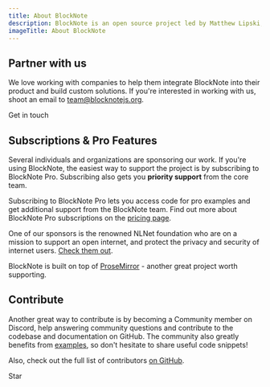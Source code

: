 ```yaml
---
title: About BlockNote
description: BlockNote is an open source project led by Matthew Lipski, Nick Perez, and Yousef El-Dardiry. It's made possible by our partners, sponsors, and community members.
imageTitle: About BlockNote
---
```



## Partner with us

We love working with companies to help them integrate BlockNote into their product and build custom solutions.
If you're interested in working with us, shoot an email to team@blocknotejs.org.

<div className={"mt-6"}>
  <CTAButton href={"mailto:team@blocknotejs.org"} size={"small"}>
    <p className="m-0!">Get in touch</p>
  </CTAButton>
</div>

## Subscriptions & Pro Features

Several individuals and organizations are sponsoring our work. If you're using BlockNote, the easiest way to support the project is by subscribing to BlockNote Pro. Subscribing also gets you **priority support** from the core team.

Subscribing to BlockNote Pro lets you access code for pro examples and get additional support from the BlockNote team. Find out more about BlockNote Pro subscriptions on the [pricing page](/pricing).

One of our sponsors is the renowned NLNet foundation who are on a mission to support an open internet, and protect the privacy and security of internet users. [Check them out](https://www.nlnet.nl).

BlockNote is built on top of [ProseMirror](https://prosemirror.net/) - another great project worth supporting.

## Contribute

Another great way to contribute is by becoming a Community member on Discord, help answering community questions and contribute to the codebase and documentation on GitHub.
The community also greatly benefits from [examples](/examples), so don't hesitate to share useful code snippets!

Also, check out the full list of contributors [on GitHub](https://github.com/TypeCellOS/BlockNote/graphs/contributors).

<p>
  <GitHubButton
    href="https://github.com/TypeCellOS/BlockNote"
    data-color-scheme="no-preference: light; light: light; dark: dark;"
    data-icon="octicon-star"
    data-size="large"
    data-show-count="true"
    aria-label="Star TypeCellOS/BlockNote on GitHub"
  >
    Star
  </GitHubButton>
</p>
